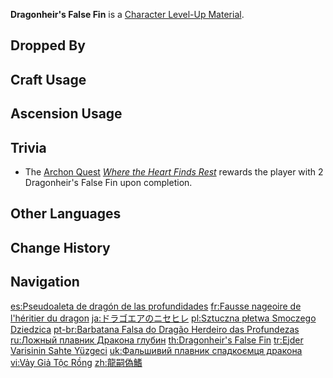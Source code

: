 {{Item Infobox
|title        = Dragon&shy;heir's False Fin
|id           = 113031
|image        = Item Dragonheir's False Fin.png
|type         = Character Level-Up Materials
|group        = Normal Boss Drops
|invCategory  = Character Development Items
|quality      = 4
|description  = A piece of biological tissue that you found after defeating the [[Coral Defenders|Bathysmal Vishaps]].<br>Although it looks like a fin of some kind, it does not actually have any function at all<br>The people of [[Enkanomiya|Byakuyakoku]] once investigated the Bathysmal Vishaps quite deeply. Their most distinctive feature was the ability to choose what traits it wished to pass on to its offspring. Because of their great hatred for humanity, these vishaps will lose any visual acuity by the time they reach maturity. At the same time, they have evolved a certain degree of elemental polymorphism for combat purposes.
|source1      = Dropped by Lv. 30+ [[Bathysmal Vishap Herd]]s
}}
'''Dragonheir's False Fin''' is a [[Character Level-Up Material]].

==Dropped By==
{{Dropped By|level=30}}

==Craft Usage==
{{Craft Usage}}

==Ascension Usage==
{{Ascension Usage}}

==Trivia==
*The [[Archon Quest]] ''[[Where the Heart Finds Rest]]'' rewards the player with 2 Dragonheir's False Fin upon completion.

==Other Languages==
{{Other Languages
|en       = Dragonheir's False Fin
|zhs      = 龙嗣伪鳍
|zhs_rm   = Lóngsì Wěi Qí
|zht      = 龍嗣偽鰭
|zht_rm   = Lóngsì Wěi Qí
|zh_tl    = Dragonheir's Fake Fin
|ja       = ドラゴエアのニセヒレ
|ja_rm    = Doragoea no Nisehire
|ja_tl    = Dragonheir's False Fin
|ko       = 용 자손의 가짜 지느러미
|ko_rm    = Yong Jason-ui Gajja Jineureomi
|ko_tl    = Dragonheir's Fake Fin
|es       = Pseudoaleta de dragón de las profundidades
|es_tl    = Dragon of the Depths' Pseudofin
|fr       = Fausse nageoire de l'héritier du dragon
|fr_tl    = False Fin of the Heir of the Dragon
|ru       = Ложный плавник Дракона глубин
|ru_tl    = Dragon of the Depths' False Fin
|th       = Dragonheir's False Fin
|vi       = Vảy Giả Tộc Rồng
|vi_tl    = Dragon Clan's False Fin
|de       = Falsche Flosse der Drachennachfahren
|de_tl    = False Fin of the Dragonheir
|id       = Dragonheir's False Fin
|pt       = Barbatana Falsa do Dragão Herdeiro das Profundezas
|pt_tl    = 
|tr       = Ejder Varisinin Sahte Yüzgeci
|tr_tl    = Dragon Heir's False Fin
|it       = Pinna finta dell'erede dei draghi
|it_tl    = 
}}

==Change History==
{{Change History|2.4}}

==Navigation==
{{Development Item Navbox|Character Level-Up Materials}}

[[es:Pseudoaleta de dragón de las profundidades]]
[[fr:Fausse nageoire de l'héritier du dragon]]
[[ja:ドラゴエアのニセヒレ]]
[[pl:Sztuczna płetwa Smoczego Dziedzica]]
[[pt-br:Barbatana Falsa do Dragão Herdeiro das Profundezas]]
[[ru:Ложный плавник Дракона глубин]]
[[th:Dragonheir's False Fin]]
[[tr:Ejder Varisinin Sahte Yüzgeci]]
[[uk:Фальшивий плавник спадкоємця дракона]]
[[vi:Vảy Giả Tộc Rồng]]
[[zh:龍嗣偽鰭]]